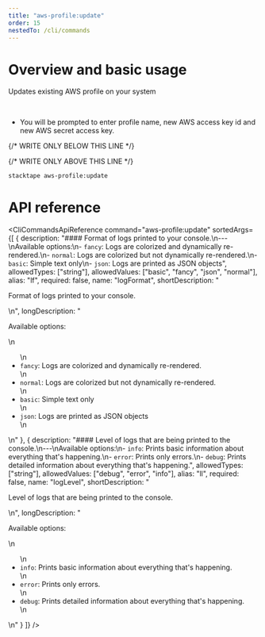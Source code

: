 ```yaml
---
title: "aws-profile:update"
order: 15
nestedTo: /cli/commands
---
```


# Overview and basic usage

Updates existing AWS profile on your system

<br />

- You will be prompted to enter profile name, new AWS access key id and new AWS secret access key.

{/* WRITE ONLY BELOW THIS LINE */}

{/* WRITE ONLY ABOVE THIS LINE */}

```bash
stacktape aws-profile:update
```

# API reference

<CliCommandsApiReference
  command="aws-profile:update"
  sortedArgs={[
    {
      description:
        "#### Format of logs printed to your console.\n---\nAvailable options:\n- `fancy`: Logs are colorized and dynamically re-rendered.\n- `normal`: Logs are colorized but not dynamically re-rendered.\n- `basic`: Simple text only\n- `json`: Logs are printed as JSON objects",
      allowedTypes: ["string"],
      allowedValues: ["basic", "fancy", "json", "normal"],
      alias: "lf",
      required: false,
      name: "logFormat",
      shortDescription: "<p> Format of logs printed to your console.</p>\n",
      longDescription:
        "<p>Available options:</p>\n<ul>\n<li><code>fancy</code>: Logs are colorized and dynamically re-rendered.</li>\n<li><code>normal</code>: Logs are colorized but not dynamically re-rendered.</li>\n<li><code>basic</code>: Simple text only</li>\n<li><code>json</code>: Logs are printed as JSON objects</li>\n</ul>\n"
    },
    {
      description:
        "#### Level of logs that are being printed to the console.\n---\nAvailable options:\n- `info`: Prints basic information about everything that's happening.\n- `error`: Prints only errors.\n- `debug`: Prints detailed information about everything that's happening.",
      allowedTypes: ["string"],
      allowedValues: ["debug", "error", "info"],
      alias: "ll",
      required: false,
      name: "logLevel",
      shortDescription: "<p> Level of logs that are being printed to the console.</p>\n",
      longDescription:
        "<p>Available options:</p>\n<ul>\n<li><code>info</code>: Prints basic information about everything that&#39;s happening.</li>\n<li><code>error</code>: Prints only errors.</li>\n<li><code>debug</code>: Prints detailed information about everything that&#39;s happening.</li>\n</ul>\n"
    }
  ]}
/>
